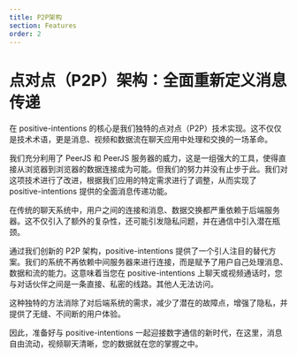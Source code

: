 ```yaml
---
title: P2P架构
section: Features
order: 2
---
```



# 点对点（P2P）架构：全面重新定义消息传递
<NLevelAnalytics />


在 positive-intentions 的核心是我们独特的点对点（P2P）技术实现。这不仅仅是技术术语，更是消息、视频和数据流在聊天应用中处理和交换的一场革命。

我们充分利用了 PeerJS 和 PeerJS 服务器的威力，这是一组强大的工具，使得直接从浏览器到浏览器的数据连接成为可能。但我们的努力并没有止步于此。我们对这项技术进行了改进，根据我们应用的特定需求进行了调整，从而实现了 positive-intentions 提供的全面消息传递功能。

在传统的聊天系统中，用户之间的连接和消息、数据交换都严重依赖于后端服务器。这不仅引入了额外的复杂性，还可能引发隐私问题，并在通信中引入潜在瓶颈。

通过我们创新的 P2P 架构，positive-intentions 提供了一个引人注目的替代方案。我们的系统不再依赖中间服务器来进行连接，而是赋予了用户自己处理消息、数据和流的能力。这意味着当您在 positive-intentions 上聊天或视频通话时，您与对话伙伴之间是一条直接、私密的线路。其他人无法访问。

这种独特的方法消除了对后端系统的需求，减少了潜在的故障点，增强了隐私，并提供了无缝、不间断的用户体验。

因此，准备好与 positive-intentions 一起迎接数字通信的新时代，在这里，消息自由流动，视频聊天清晰，您的数据就在您的掌握之中。

